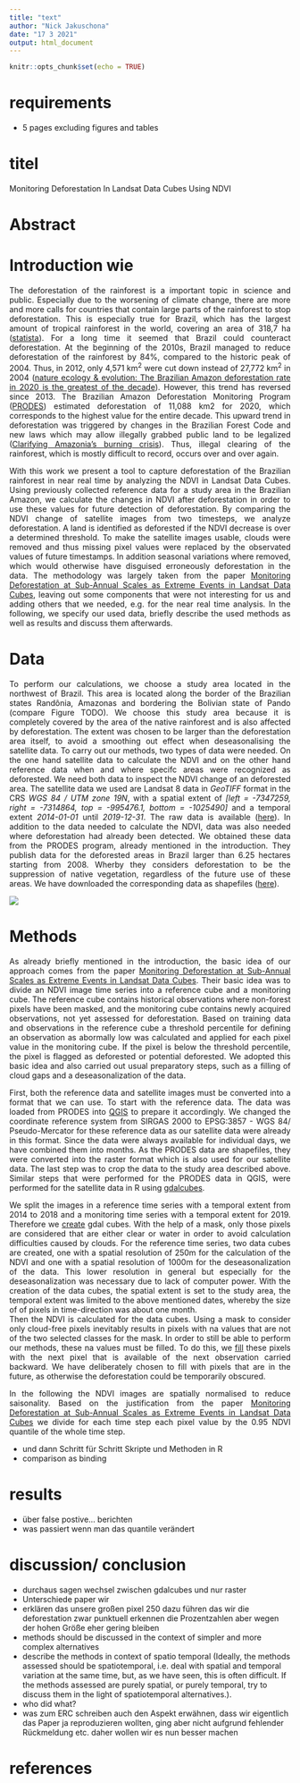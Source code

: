 ```yaml
---
title: "text"
author: "Nick Jakuschona"
date: "17 3 2021"
output: html_document
---
```


```r
knitr::opts_chunk$set(echo = TRUE)
```

# requirements
- 5 pages excluding figures and tables 

# titel 
Monitoring Deforestation In Landsat Data Cubes Using NDVI

# Abstract

# Introduction wie
<div style="text-align: justify"> 
The deforestation of the rainforest is a important topic in science and public. 
Especially due to the worsening of climate change, there are more and more calls for countries that contain large parts of the rainforest to stop deforestation. 
This is especially true for Brazil, which has the largest amount of tropical rainforest in the world, covering an area of 318,7 ha ([statista](https://de.statista.com/statistik/daten/studie/1184216/umfrage/die-zehn-laender-mit-der-groessten-flaeche-tropischer-regenwaelder/)). 
For a long time it seemed that Brazil could counteract deforestation. 
At the beginning of the 2010s, Brazil managed to reduce deforestation of the rainforest by 84%, compared to the historic peak of 2004. 
Thus, in 2012, only 4,571 km^2^ were cut down instead of 27,772 km^2^ in 2004 ([nature ecology & evolution: The Brazilian Amazon deforestation rate in 2020 is the greatest of the decade](https://doi.org/10.1038/s41559-020-01368-x)).
However, this trend has reversed since 2013.
The Brazilian Amazon Deforestation Monitoring Program ([PRODES](http://www.obt.inpe.br/OBT/assuntos/programas/amazonia/prodes)) estimated deforestation of 11,088 km2 for 2020, which corresponds to the highest value for the entire decade. 
This upward trend in deforestation was triggered by changes in the Brazilian Forest Code and new laws which may allow illegally grabbed public land to be legalized ([Clarifying Amazonia's burning crisis](https://doi.org/10.1111/gcb.14872)).
Thus, illegal clearing of the rainforest, which is mostly difficult to record, occurs over and over again. 

With this work we present a tool to capture deforestation of the Brazilian rainforest in near real time by analyzing the NDVI in Landsat Data Cubes. 
Using previously collected reference data for a study area in the Brazilian Amazon, we calculate the changes in NDVI after deforestation in order to use these values for future detection of deforestation. 
By comparing the NDVI change of satellite images from two timesteps, we analyze deforestation. 
A land is identified as deforested if the NDVI decrease is over a determined threshold.
To make the satellite images usable, clouds were removed and thus missing pixel values were replaced by the observated values of future timestamps. 
In addition seasonal variations where removed, which would otherwise have disguised erroneously deforestation in the data. 
The methodology was largely taken from the paper [Monitoring Deforestation at Sub-Annual Scales as Extreme Events in Landsat Data Cubes ](https://doi.org/10.3390/rs8080651), leaving out some components that were not interesting for us and adding others that we needed, e.g. for the near real time analysis. 
In the following, we specify our used data, briefly describe the used methods as well as results and discuss them afterwards. 
</div>

# Data
<div style="text-align: justify"> 
To perform our calculations, we choose a study area located in the northwest of Brazil. 
This area is located along the border of the Brazilian states Randônia, Amazonas and bordering the Bolivian state of Pando (compare Figure TODO). 
We choose this study area because it is completely covered by the area of the native rainforest and is also affected by deforestation. 
The extent was chosen to be larger than the deforestation area itself, to avoid a smoothing out effect when deseasonalising the satellite data. 
To carry out our methods, two types of data were needed. 
On the one hand satellite data to calculate the NDVI and on the other hand reference data when and where specifc areas were recognized as deforested. 
We need both data to inspect the NDVI change of an deforested area.
The satellite data we used are Landsat 8 data in *GeoTIFF* format in the CRS *WGS 84 / UTM zone 19N*, with a spatial extent of *[left = -7347259, right = -7314864, top = -995476.1, bottom = -1025490]* and a temporal extent *2014-01-01* until *2019-12-31*.
The raw data is available ([here](https://uni-muenster.sciebo.de/s/yvFiuWGqG7riliA/download)).
In addition to the data needed to calculate the NDVI, data was also needed where deforestation had already been detected. 
We obtained these data from the PRODES program, already mentioned in the introduction. 
They publish data for the deforested areas in Brazil larger than 6.25 hectares starting from 2008. 
Wherby they considers deforestation to be the suppression of native vegetation, regardless of the future use of these areas.
We have downloaded the corresponding data as shapefiles ([here](http://terrabrasilis.dpi.inpe.br/geonetwork/srv/eng/catalog.search#/metadata/b75b83db-8026-43f9-9537-ee1dfa308158)). 

![](data/StudyArea.png) 
</div>

# Methods 
<div style="text-align: justify"> 
As already briefly mentioned in the introduction, the basic idea of our approach comes from the paper [Monitoring Deforestation at Sub-Annual Scales as Extreme Events in Landsat Data Cubes ](https://doi.org/10.3390/rs8080651). 
Their basic idea was to divide an NDVI image time series into a reference cube and a monitoring cube.
The reference cube contains historical observations where non-forest pixels have been masked, and the monitoring cube contains newly acquired observations, not yet assessed for deforestation. 
Based on training data and observations in the reference cube a threshold percentile for defining an observation as abormally low was calculated and applied for each pixel value in the monitoring cube. 
If the pixel is below the threshold percentile, the pixel is flagged as deforested or potential deforested. 
We adopted this basic idea and also carried out usual preparatory steps, such as a filling of cloud gaps and a deseasonalization of the data.  

First, both the reference data and satellite images must be converted into a format that we can use. 
To start with the reference data. The data was loaded from PRODES into [QGIS](https://qgis.org/en/site/) to prepare it accordingly. 
We changed the coordinate reference system from SIRGAS 2000 to EPSG:3857 - WGS 84/ Pseudo-Mercator for these reference data as our satellite data were already in this format.
Since the data were always available for individual days, we have combined them into months.
As the PRODES data are shapefiles, they were converted into the raster format which is also used for our satellite data. 
The last step was to crop the data to the study area described above. 
Similar steps that were performed for the PRODES data in QGIS, were performed for the satellite data in R using [gdalcubes](https://cran.r-project.org/package=gdalcubes). 

We split the images in a reference time series with a temporal extent from 2014 to 2018 and a monitoring time series with a temporal extent for 2019.
Therefore we [create](https://rdrr.io/cran/gdalcubes/man/cube_view.html) gdal cubes. 
With the help of a mask, only those pixels are considered that are either clear or water in order to avoid calculation difficulties caused by clouds. 
For the reference time series, two data cubes are created, one with a spatial resolution of 250m for the calculation of the NDVI and one with a spatial resolution of 1000m for the deseasonalization of the data. 
This lower resolution in general but especially for the deseasonalization was necessary due to lack of computer power. 
With the creation of the data cubes, the spatial extent is set to the study area, the temporal extent was limited to the above mentioned dates, whereby the size of of pixels in time-direction was about one month.  
Then the NDVI is calculated for the data cubes. 
Using a mask to consider only cloud-free pixels inevitably results in pixels with na values that are not of the two selected classes for the mask.
In order to still be able to perform our methods, these na values must be filled. 
To do this, we [fill](https://rdrr.io/cran/gdalcubes/man/fill_time.html) these pixels with the next pixel that is available of the next observation carried backward. 
We have deliberately chosen to fill with pixels that are in the future, as otherwise the deforestation could be temporarily obscured. 

In the following the NDVI images are spatially normalised to reduce saisonality. 
Based on the justification from the paper [Monitoring Deforestation at Sub-Annual Scales as Extreme Events in Landsat Data Cubes ](https://doi.org/10.3390/rs8080651) we divide for each time step each pixel value by the 0.95 NDVI quantile of the whole time step.
 


</div>





- und dann Schritt für Schritt Skripte und Methoden in R 
- comparison as binding 

# results 
- über false postive... berichten 
- was passiert wenn man das quantile verändert 

# discussion/ conclusion
- durchaus sagen wechsel zwischen gdalcubes und nur raster 
- Unterschiede paper wir 
- erklären das unsere großen pixel 250 dazu führen das wir die deforestation zwar punktuell erkennen die Prozentzahlen aber wegen der hohen Größe eher gering bleiben
- methods should be discussed in the context of simpler and more complex alternatives 
- describe the methods in context of spatio temporal (Ideally, the methods assessed should be spatiotemporal, i.e. deal with spatial and temporal variation at the same time, but, as we have seen, this is often difficult. If the methods assessed are purely spatial, or purely temporal, try to discuss them in the light of spatiotemporal alternatives.). 
- who did what? 
- was zum ERC schreiben auch den Aspekt erwähnen, dass wir eigentlich das Paper ja reproduzieren wollten, ging aber nicht aufgrund fehlender Rückmeldung etc. daher wollen wir es nun besser machen

# references 